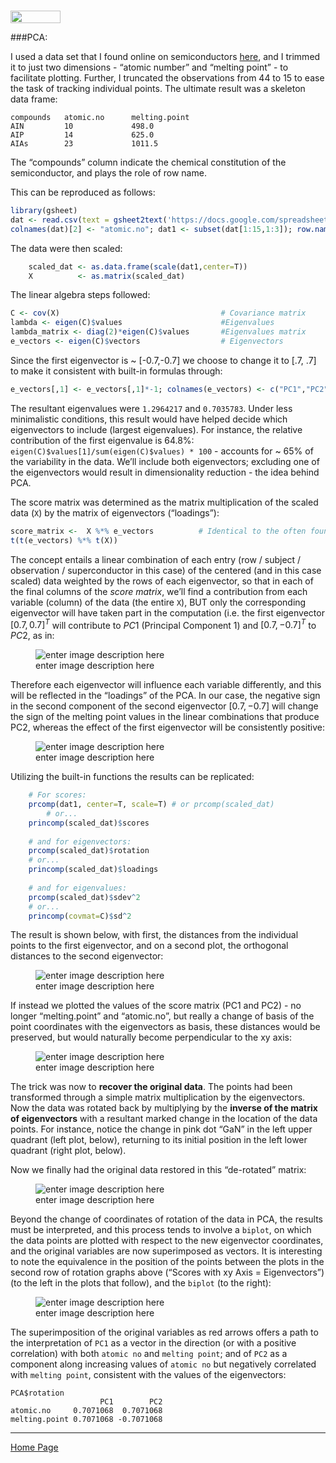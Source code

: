 <br>
<a href="http://rinterested.github.io/statistics/index.html">
<img HEIGHT="20" WIDTH="80" src="https://cloud.githubusercontent.com/assets/9312897/10556783/a27a26fa-745c-11e5-9b1a-2d5bd737387a.PNG"></a>



###PCA:

I used a data set that I found online on semiconductors [here][1], and I trimmed it to just two dimensions - "atomic number" and "melting point" - to facilitate plotting. Further, I truncated the observations from 44 to 15 to ease the task of tracking individual points. The ultimate result was a skeleton data frame:  

<!-- language-all: lang-r -->

    compounds   atomic.no      melting.point
    AIN         10             498.0
    AIP         14             625.0
    AIAs        23             1011.5 

The "compounds" column indicate the chemical constitution of the semiconductor, and plays the role of row name.

This can be reproduced as follows:

```r
library(gsheet)
dat <- read.csv(text = gsheet2text('https://docs.google.com/spreadsheets/d/1X9ccexhCU2xNI99MDj6WWRdOza1J_IbTSI-yuPDsxOE/edit?usp=sharing'))
colnames(dat)[2] <- "atomic.no"; dat1 <- subset(dat[1:15,1:3]); row.names(dat1) <- dat1$compounds; dat1 <- dat1[,-1]
```

The data were then scaled:

```r
    scaled_dat <- as.data.frame(scale(dat1,center=T))   
    X          <- as.matrix(scaled_dat) 
```

The linear algebra steps followed:

```r
C <- cov(X)                                    # Covariance matrix
lambda <- eigen(C)$values                      #Eigenvalues
lambda_matrix <- diag(2)*eigen(C)$values       #Eigenvalues matrix
e_vectors <- eigen(C)$vectors                  # Eigenvectors
```
    
Since the first eigenvector is ~ [-0.7,-0.7] we choose to change it to [.7, .7] to make it consistent with built-in formulas through:

```r
e_vectors[,1] <- e_vectors[,1]*-1; colnames(e_vectors) <- c("PC1","PC2")
```

The resultant eigenvalues were `1.2964217` and `0.7035783`. Under less minimalistic conditions, this result would have helped decide which eigenvectors to include (largest eigenvalues). For instance, the relative contribution of the first eigenvalue is 64.8%: `eigen(C)$values[1]/sum(eigen(C)$values) * 100` - accounts for ~ 65% of the variability in the data. We'll include both eigenvectors; excluding one of the eigenvectors would result in dimensionality reduction - the idea behind PCA.

The score matrix was determined as the matrix multiplication of the scaled data (`X`) by the matrix of eigenvectors ("loadings"):

```r
score_matrix <-  X %*% e_vectors          # Identical to the often found operation:
t(t(e_vectors) %*% t(X))
```

The concept entails a linear combination of each entry (row / subject / observation / superconductor in this case) of the centered (and in this case scaled) data weighted by the rows of each eigenvector, so that in each of the final columns of the *score matrix*, we'll find a contribution from each variable (column) of the data (the entire `X`), BUT only the corresponding eigenvector will have taken part in the computation (i.e. the first eigenvector $[0.7, 0.7]^{T}$ will contribute to $PC1$ (Principal Component 1)  and $[0.7, -0.7]^{T}$ to $PC2$, as in:

![enter image description here][2]

Therefore each eigenvector will influence each variable differently, and this will be reflected in the "loadings" of the PCA. In our case, the negative sign in the second component of the second eigenvector $[0.7, - 0.7]$ will change the sign of the melting point values in the linear combinations that produce PC2, whereas the effect of the first eigenvector will be consistently positive:  

![enter image description here][3]

Utilizing the built-in functions the results can be replicated:

```r
    # For scores:
    prcomp(dat1, center=T, scale=T) # or prcomp(scaled_dat)
        # or...
    princomp(scaled_dat)$scores
    
    # and for eigenvectors:
    prcomp(scaled_dat)$rotation
    # or...
    princomp(scaled_dat)$loadings
    
    # and for eigenvalues:
    prcomp(scaled_dat)$sdev^2
    # or...
    princomp(covmat=C)$sd^2
```
    

The result is shown below, with first, the distances from the individual points to the first eigenvector, and on a second plot, the orthogonal distances to the second eigenvector:

![enter image description here][6]

If instead we plotted the values of the score matrix (PC1 and PC2) - no longer "melting.point" and "atomic.no", but really a change of basis of the point coordinates with the eigenvectors as basis, these distances would be preserved, but would naturally become perpendicular to the xy axis:

![enter image description here][7]

The trick was now to **recover the original data**. The points had been transformed through a simple matrix multiplication by the eigenvectors. Now the data was rotated back by multiplying by the **inverse of the matrix of eigenvectors** with a resultant marked change in the location of the data points. For instance, notice the change in pink dot "GaN" in the left upper quadrant (left plot, below), returning to its initial position in the left lower quadrant (right plot, below). 

Now we finally had the original data restored in this "de-rotated" matrix:

![enter image description here][8]

Beyond the change of coordinates of rotation of the data in PCA, the results must be interpreted, and this process tends to involve a `biplot`, on which the data points are plotted with respect to the new eigenvector coordinates, and the original variables are now superimposed as vectors. It is interesting to note the equivalence in the position of the points between the plots in the second row of rotation graphs above ("Scores with xy Axis = Eigenvectors") (to the left in the plots that follow), and the `biplot` (to the right):

![enter image description here][9]

The superimposition of the original variables as red arrows offers a path to the interpretation of `PC1` as a vector in the direction (or with a positive correlation) with both `atomic no` and `melting point`; and of `PC2` as a component along increasing values of `atomic no` but negatively correlated with  `melting point`, consistent with the values of the eigenvectors:

    PCA$rotation
                        PC1        PC2
    atomic.no     0.7071068  0.7071068
    melting.point 0.7071068 -0.7071068

  [1]: http://cosmic.mse.iastate.edu/library/pdf/pcainterpretation.pdf
  [2]: https://cloud.githubusercontent.com/assets/9312897/10499370/da561dec-729d-11e5-82be-5c55f917944c.gif
  [3]: https://cloud.githubusercontent.com/assets/9312897/10548442/cf4e0e98-7408-11e5-9e10-ef43564010b0.png
  [6]: https://cloud.githubusercontent.com/assets/9312897/10548466/f974d152-7408-11e5-943e-614538cd80de.png
  [7]: https://cloud.githubusercontent.com/assets/9312897/10548450/dc9fff2a-7408-11e5-8b45-872a187daf91.png
  [8]: https://cloud.githubusercontent.com/assets/9312897/10548558/ae5f2734-7409-11e5-9671-0157575c1e32.png
  [9]: https://cloud.githubusercontent.com/assets/9312897/10548456/e8c56894-7408-11e5-9da6-1c11a6b512bb.png



---

<a href="http://rinterested.github.io/statistics/index.html">Home Page</a>